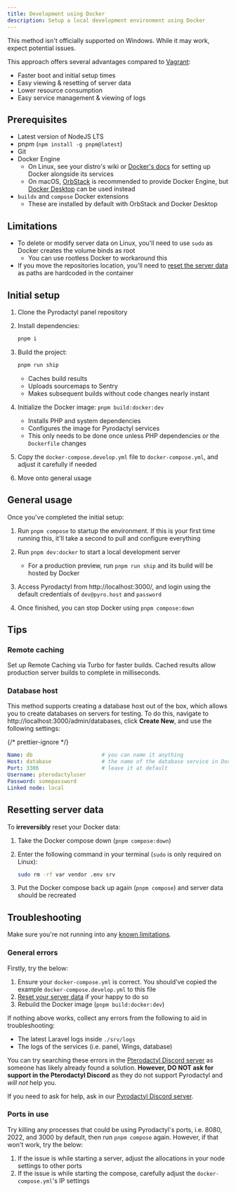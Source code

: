 ```yaml
---
title: Development using Docker
description: Setup a local development environment using Docker
---
```


<Callout type="error">
  This method isn't officially supported on Windows. While it may work, expect
  potential issues.
</Callout>

This approach offers several advantages compared to [Vagrant](vagrant):

- Faster boot and initial setup times
- Easy viewing & resetting of server data
- Lower resource consumption
- Easy service management & viewing of logs

## Prerequisites

- Latest version of NodeJS LTS
- pnpm (`npm install -g pnpm@latest`)
- Git
- Docker Engine
  - On Linux, see your distro's wiki or [Docker's docs](https://docs.docker.com/engine/install/) for setting up Docker alongside its services
  - On macOS, [OrbStack](https://orbstack.dev/) is recommended to provide Docker Engine, but [Docker Desktop](https://www.docker.com/products/docker-desktop/) can be used instead
- `buildx` and `compose` Docker extensions
  - These are installed by default with OrbStack and Docker Desktop

## Limitations

- To delete or modify server data on Linux, you'll need to use `sudo` as Docker creates the volume binds as root
  - You can use rootless Docker to workaround this
- If you move the repositories location, you'll need to [reset the server data](#resetting-server-data) as paths are hardcoded in the container

## Initial setup

1. Clone the Pyrodactyl panel repository

1. Install dependencies:

   ```bash
   pnpm i
   ```

1. Build the project:

   ```bash
   pnpm run ship
   ```

   - Caches build results
   - Uploads sourcemaps to Sentry
   - Makes subsequent builds without code changes nearly instant

1. Initialize the Docker image: `pnpm build:docker:dev`

   - Installs PHP and system dependencies
   - Configures the image for Pyrodactyl services
   - This only needs to be done once unless PHP dependencies or the `Dockerfile` changes

1. Copy the `docker-compose.develop.yml` file to `docker-compose.yml`, and adjust it carefully if needed

1. Move onto general usage

## General usage

Once you've completed the initial setup:

1. Run `pnpm compose` to startup the environment. If this is your first time running this, it'll take a second to pull and configure everything

1. Run `pnpm dev:docker` to start a local development server

   - For a production preview, run `pnpm run ship` and its build will be hosted by Docker

1. Access Pyrodactyl from http://localhost:3000/, and login using the default credentials of `dev@pyro.host` and `password`

1. Once finished, you can stop Docker using `pnpm compose:down`

## Tips

### Remote caching

Set up Remote Caching via Turbo for faster builds. Cached results allow production server builds to complete in milliseconds.

### Database host

This method supports creating a database host out of the box, which allows you to create databases on servers for testing. To do this, navigate to http://localhost:3000/admin/databases, click **Create New**, and use the following settings:

{/* prettier-ignore */}
```yaml
Name: db                      # you can name it anything
Host: database                # the name of the database service in Docker
Port: 3306                    # leave it at default
Username: pterodactyluser
Password: somepassword
Linked node: local
```

## Resetting server data

To **irreversibly** reset your Docker data:

1. Take the Docker compose down (`pnpm compose:down`)

1. Enter the following command in your terminal (`sudo` is only required on Linux):

   ```bash
   sudo rm -rf var vendor .env srv
   ```

1. Put the Docker compose back up again (`pnpm compose`) and server data should be recreated

## Troubleshooting

Make sure you're not running into any [known limitations](#limitations).

### General errors

Firstly, try the below:

1. Ensure your `docker-compose.yml` is correct. You should've copied the example `docker-compose.develop.yml` to this file
1. [Reset your server data](#resetting-server-data) if your happy to do so
1. Rebuild the Docker image (`pnpm build:docker:dev`)

If nothing above works, collect any errors from the following to aid in troubleshooting:

- The latest Laravel logs inside `./srv/logs`
- The logs of the services (i.e. panel, Wings, database)

You can try searching these errors in the [Pterodactyl Discord server](https://discord.gg/pterodactyl) as someone has likely already found a solution. **However, DO NOT ask for support in the Pterodactyl Discord** as they do not support Pyrodactyl and _will not_ help you.

If you need to ask for help, ask in our [Pyrodactyl Discord server](https://discord.gg/FGWKZT5dxv).

### Ports in use

Try killing any processes that could be using Pyrodactyl's ports, i.e. 8080, 2022, and 3000 by default, then run `pnpm compose` again. However, if that won't work, try the below:

1. If the issue is while starting a server, adjust the allocations in your node settings to other ports
1. If the issue is while starting the compose, carefully adjust the `docker-compose.yml`'s IP settings
